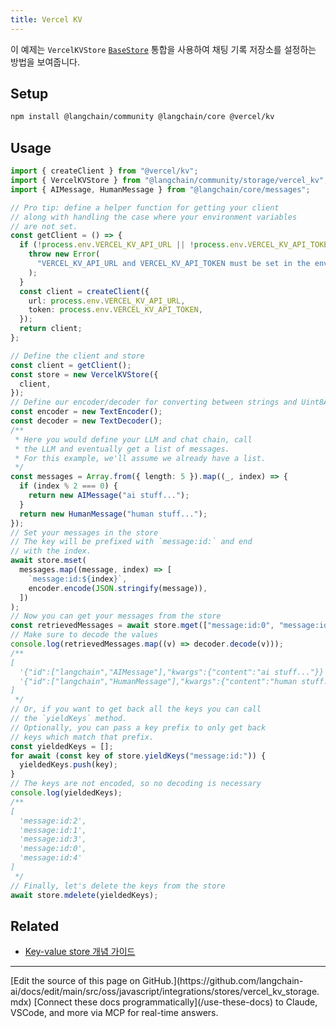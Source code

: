 ```yaml
---
title: Vercel KV
---
```


이 예제는 `VercelKVStore` [`BaseStore`](https://langchain-ai.github.io/langgraphjs/reference/classes/checkpoint.BaseStore.html) 통합을 사용하여 채팅 기록 저장소를 설정하는 방법을 보여줍니다.

## Setup

```bash npm
npm install @langchain/community @langchain/core @vercel/kv
```

## Usage

```typescript
import { createClient } from "@vercel/kv";
import { VercelKVStore } from "@langchain/community/storage/vercel_kv";
import { AIMessage, HumanMessage } from "@langchain/core/messages";

// Pro tip: define a helper function for getting your client
// along with handling the case where your environment variables
// are not set.
const getClient = () => {
  if (!process.env.VERCEL_KV_API_URL || !process.env.VERCEL_KV_API_TOKEN) {
    throw new Error(
      "VERCEL_KV_API_URL and VERCEL_KV_API_TOKEN must be set in the environment"
    );
  }
  const client = createClient({
    url: process.env.VERCEL_KV_API_URL,
    token: process.env.VERCEL_KV_API_TOKEN,
  });
  return client;
};

// Define the client and store
const client = getClient();
const store = new VercelKVStore({
  client,
});
// Define our encoder/decoder for converting between strings and Uint8Arrays
const encoder = new TextEncoder();
const decoder = new TextDecoder();
/**
 * Here you would define your LLM and chat chain, call
 * the LLM and eventually get a list of messages.
 * For this example, we'll assume we already have a list.
 */
const messages = Array.from({ length: 5 }).map((_, index) => {
  if (index % 2 === 0) {
    return new AIMessage("ai stuff...");
  }
  return new HumanMessage("human stuff...");
});
// Set your messages in the store
// The key will be prefixed with `message:id:` and end
// with the index.
await store.mset(
  messages.map((message, index) => [
    `message:id:${index}`,
    encoder.encode(JSON.stringify(message)),
  ])
);
// Now you can get your messages from the store
const retrievedMessages = await store.mget(["message:id:0", "message:id:1"]);
// Make sure to decode the values
console.log(retrievedMessages.map((v) => decoder.decode(v)));
/**
[
  '{"id":["langchain","AIMessage"],"kwargs":{"content":"ai stuff..."}}',
  '{"id":["langchain","HumanMessage"],"kwargs":{"content":"human stuff..."}}'
]
 */
// Or, if you want to get back all the keys you can call
// the `yieldKeys` method.
// Optionally, you can pass a key prefix to only get back
// keys which match that prefix.
const yieldedKeys = [];
for await (const key of store.yieldKeys("message:id:")) {
  yieldedKeys.push(key);
}
// The keys are not encoded, so no decoding is necessary
console.log(yieldedKeys);
/**
[
  'message:id:2',
  'message:id:1',
  'message:id:3',
  'message:id:0',
  'message:id:4'
]
 */
// Finally, let's delete the keys from the store
await store.mdelete(yieldedKeys);
```

## Related

- [Key-value store 개념 가이드](/oss/javascript/integrations/stores)

---

<Callout icon="pen-to-square" iconType="regular">
    [Edit the source of this page on GitHub.](https://github.com/langchain-ai/docs/edit/main/src/oss/javascript/integrations/stores/vercel_kv_storage.mdx)
</Callout>
<Tip icon="terminal" iconType="regular">
    [Connect these docs programmatically](/use-these-docs) to Claude, VSCode, and more via MCP for    real-time answers.
</Tip>
